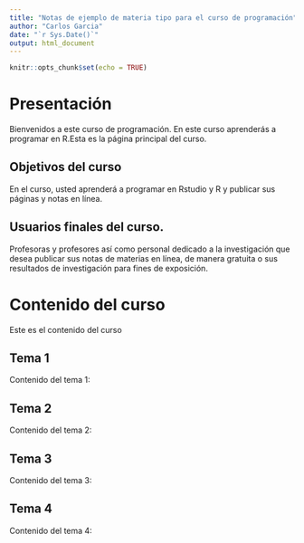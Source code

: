 ```yaml
---
title: "Notas de ejemplo de materia tipo para el curso de programación"
author: "Carlos Garcia"
date: "`r Sys.Date()`"
output: html_document
---
```


```r
knitr::opts_chunk$set(echo = TRUE)
```

# Presentación

Bienvenidos a este curso de programación. En este curso aprenderás a programar en R.Esta es la página principal del curso.

## Objetivos del curso

En el curso, usted aprenderá a programar en Rstudio y R y publicar sus páginas y notas en línea.

## Usuarios finales del curso.

Profesoras y profesores así como personal dedicado a la investigación que desea publicar sus notas de materias en línea, de manera gratuita o sus resultados de investigación para fines de exposición.

# Contenido del curso

Este es el contenido del curso

## Tema 1

Contenido del tema 1:

## Tema 2

Contenido del tema 2:

## Tema 3

Contenido del tema 3:

## Tema 4

Contenido del tema 4:
